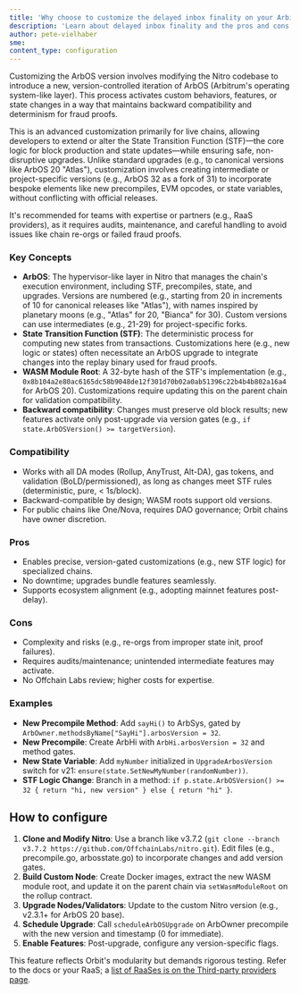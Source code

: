 ```yaml
---
title: 'Why choose to customize the delayed inbox finality on your Arbitrum chain'
description: 'Learn about delayed inbox finality and the pros and cons of choosing to customize it on your chain.'
author: pete-vielhaber
sme:
content_type: configuration
---
```


Customizing the ArbOS version involves modifying the Nitro codebase to introduce a new, version-controlled iteration of ArbOS (Arbitrum's operating system-like layer). This process activates custom behaviors, features, or state changes in a way that maintains backward compatibility and determinism for fraud proofs.

This is an advanced customization primarily for live chains, allowing developers to extend or alter the State Transition Function (STF)—the core logic for block production and state updates—while ensuring safe, non-disruptive upgrades. Unlike standard upgrades (e.g., to canonical versions like ArbOS 20 "Atlas"), customization involves creating intermediate or project-specific versions (e.g., ArbOS 32 as a fork of 31) to incorporate bespoke elements like new precompiles, EVM opcodes, or state variables, without conflicting with official releases.

It's recommended for teams with expertise or partners (e.g., RaaS providers), as it requires audits, maintenance, and careful handling to avoid issues like chain re-orgs or failed fraud proofs.

### Key Concepts

- **ArbOS**: The hypervisor-like layer in Nitro that manages the chain's execution environment, including STF, precompiles, state, and upgrades. Versions are numbered (e.g., starting from 20 in increments of 10 for canonical releases like "Atlas"), with names inspired by planetary moons (e.g., "Atlas" for 20, "Bianca" for 30). Custom versions can use intermediates (e.g., 21-29) for project-specific forks.
- **State Transition Function (STF)**: The deterministic process for computing new states from transactions. Customizations here (e.g., new logic or states) often necessitate an ArbOS upgrade to integrate changes into the replay binary used for fraud proofs.
- **WASM Module Root**: A 32-byte hash of the STF's implementation (e.g., `0x8b104a2e80ac6165dc58b9048de12f301d70b02a0ab51396c22b4b4b802a16a4` for ArbOS 20). Customizations require updating this on the parent chain for validation compatibility.
- **Backward compatibility**: Changes must preserve old block results; new features activate only post-upgrade via version gates (e.g., `if state.ArbOSVersion() >= targetVersion`).

### Compatibility

- Works with all DA modes (Rollup, AnyTrust, Alt-DA), gas tokens, and validation (BoLD/permissioned), as long as changes meet STF rules (deterministic, pure, < 1s/block).
- Backward-compatible by design; WASM roots support old versions.
- For public chains like One/Nova, requires DAO governance; Orbit chains have owner discretion.

### Pros

- Enables precise, version-gated customizations (e.g., new STF logic) for specialized chains.
- No downtime; upgrades bundle features seamlessly.
- Supports ecosystem alignment (e.g., adopting mainnet features post-delay).

### Cons

- Complexity and risks (e.g., re-orgs from improper state init, proof failures).
- Requires audits/maintenance; unintended intermediate features may activate.
- No Offchain Labs review; higher costs for expertise.

### Examples

- **New Precompile Method**: Add `sayHi()` to ArbSys, gated by `ArbOwner.methodsByName["SayHi"].arbosVersion = 32`.
- **New Precompile**: Create ArbHi with `ArbHi.arbosVersion = 32` and method gates.
- **New State Variable**: Add `myNumber` initialized in `UpgradeArbosVersion` switch for v21: `ensure(state.SetNewMyNumber(randomNumber))`.
- **STF Logic Change**: Branch in a method: `if p.state.ArbOSVersion() >= 32 { return "hi, new version" } else { return "hi" }`.

## How to configure

1. **Clone and Modify Nitro**: Use a branch like v3.7.2 (`git clone --branch v3.7.2 https://github.com/OffchainLabs/nitro.git`). Edit files (e.g., precompile.go, arbosstate.go) to incorporate changes and add version gates.
2. **Build Custom Node**: Create Docker images, extract the new WASM module root, and update it on the parent chain via `setWasmModuleRoot` on the rollup contract.
3. **Upgrade Nodes/Validators**: Update to the custom Nitro version (e.g., v2.3.1+ for ArbOS 20 base).
4. **Schedule Upgrade**: Call `scheduleArbOSUpgrade` on ArbOwner precompile with the new version and timestamp (0 for immediate).
5. **Enable Features**: Post-upgrade, configure any version-specific flags.

This feature reflects Orbit's modularity but demands rigorous testing. Refer to the docs or your RaaS; a [list of RaaSes is on the Third-party providers page](/launch-arbitrum-chain/06-third-party-integrations/02-third-party-providers.md#rollup-as-a-service-raas-providers).
